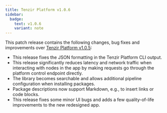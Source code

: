```yaml
---
title: Tenzir Platform v1.0.6
sidebar:
  badge:
    text: v1.0.6
    variant: note
---
```


This patch release contains the following changes, bug fixes and improvements
over [Tenzir Platform
v1.0.5](https://github.com/tenzir/platform/releases/tag/v1.0.5):

- This release fixes the JSON formatting in the Tenzir Platform CLI output.
- This release significantly reduces latency and network traffic when
  interacting with nodes in the app by making requests go through the platform
  control endpoint directly.
- The library becomes searchable and allows additional pipeline configuration
  when installing packages.
- Package descriptions now support Markdown, e.g., to insert links or code
  blocks.
- This release fixes some minor UI bugs and adds a few quality-of-life
  improvements to the new redesigned app.
